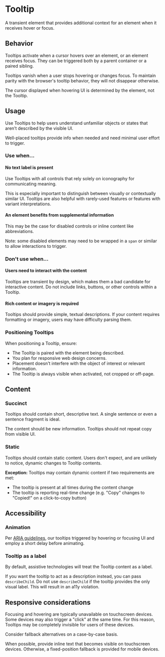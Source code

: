 
<Meta title="MUI Components/Tooltip" anchor />

# Tooltip

A transient element that provides additional context for an element when it receives hover or focus.

## Behavior

Tooltips activate when a cursor hovers over an element, or an element receives focus. They can be triggered both by a parent container or a paired sibling.

Tooltips vanish when a user stops hovering or changes focus. To maintain parity with the browser's tooltip behavior, they will not disappear otherwise.

The cursor displayed when hovering UI is determined by the element, not the Tooltip.

<Canvas>
  <Story of={Stories.Default} />
</Canvas>

## Usage

Use Tooltips to help users understand unfamiliar objects or states that aren’t described by the visible UI.

Well-placed tooltips provide info when needed and need minimal user effort to trigger.

### Use when...

#### No text label is present

Use Tooltips with all controls that rely solely on iconography for communicating meaning.

This is especially important to distinguish between visually or contextually similar UI. Tooltips are also helpful with rarely-used features or features with variant interpretations.

<Canvas>
  <Story of={Stories.Icon} />
</Canvas>

#### An element benefits from supplemental information

This may be the case for disabled controls or inline content like abbreviations.

Note: some disabled elements may need to be wrapped in a `span` or similar to allow interactions to trigger.

<Canvas>
  <Story of={Stories.Disabled} />
</Canvas>

### Don't use when...

#### Users need to interact with the content

Tooltips are transient by design, which makes them a bad candidate for interactive content. Do not include links, buttons, or other controls within a Tooltip.

#### Rich content or imagery is required

Tooltips should provide simple, textual descriptions. If your content requires formatting or imagery, users may have difficulty parsing them.

### Positioning Tooltips

When positioning a Tooltip, ensure:

- The Tooltip is paired with the element being described.
- You plan for responsive web design concerns.
- Placement doesn't interfere with the object of interest or relevant information.
- The Tooltip is always visible when activated, not cropped or off-page.

<Canvas>
  <Story of={Stories.Placement} />
</Canvas>

## Content

### Succinct

Tooltips should contain short, descriptive text. A single sentence or even a sentence fragment is ideal.

The content should be new information. Tooltips should not repeat copy from visible UI.

### Static

Tooltips should contain static content. Users don't expect, and are unlikely to notice, dynamic changes to Tooltip contents.

**Exception:** Tooltips may contain dynamic content if two requirements are met:

- The tooltip is present at all times during the content change
- The tooltip is reporting real-time change (e.g. "Copy" changes to "Copied!" on a click-to-copy button)

## Accessibility

### Animation

Per [ARIA guidelines](https://www.w3.org/TR/wai-aria-1.1/#tooltip), our tooltips triggered by hovering or focusing UI and employ a short delay before animating.

### Tooltip as a label

By default, assistive technologies will treat the Tooltip content as a label.

If you want the tooltip to act as a description instead, you can pass `describeChild`. Do not use `describeChild` if the tooltip provides the only visual label. This will result in an a11y violation.

## Responsive considerations

Focusing and hovering are typically unavailable on touchscreen devices. Some devices may also trigger a "click" at the same time. For this reason, Tooltips may be completely invisible for users of these devices.

Consider fallback alternatives on a case-by-case basis.

When possible, provide inline text that becomes visible on touchscreen devices. Otherwise, a fixed-position fallback is provided for mobile devices.

